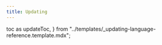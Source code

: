 ```yaml
---
title: Updating
---
```


  toc as updateToc,
} from "../templates/_updating-language-reference.template.mdx";

<UpdateTemplate
  codeLang="go"
  createCollection={createCollectionSource}
  simpleUpdate={simpleUpdateSource}
/>

